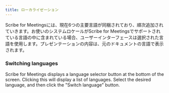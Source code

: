 ```yaml
---
title: ローカライゼーション
---
```



Scribe for Meetingsには、現在6つの主要言語が同梱されており、順次追加されていきます。お使いのシステムロケールがScribe for Meetingsでサポートされている言語の中に含まれている場合、ユーザーインターフェースは選択された言語を使用します。プレゼンテーションの内容は、元のドキュメントの言語で表示されます。

### Switching languages

Scribe for Meetings displays a language selector button at the bottom of the screen. Clicking this will display a list of languages. Select the desired language, and then click the "Switch language" button.

